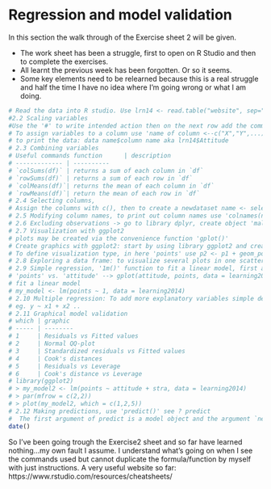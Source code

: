 # Regression and model validation

In this section the walk through of the Exercise sheet 2 will be given. 

- The work sheet has been a struggle, first to open on R Studio and then to complete the exercises. 
- All learnt the previous week has been forgotten. Or so it seems.
- Some key elements need to be relearned because this is a real struggle and half the time I have no idea where I'm going wrong or what I am doing.

```r
# Read the data into R studio. Use lrn14 <- read.table("website", sep="\t", header=TRUE), use 'dim()' to look at dimension, 'str()' to look at structure
#2.2 Scaling variables 
#Use the '#' to write intended action then on the next row add the command with no #, eg. c(1,2,3,4,5) /2 if you want to divide each number in a vector, to create the new column with the data achieved, use lrn14$attitude <- lrn14$Attitude / 10 where 'lrn14$attitude' is the new wanted column and '<- lrn14$Attitude / 10' is the data wanted in it.
# To assign variables to a column use 'name of column <--c("X","Y",...)'
# to print the data: data name$column name aka lrn14$Attitude
# 2.3 Combining variables
# Useful commands function      | description
# ------------- | ----------
# `colSums(df)` | returns a sum of each column in `df`
# `rowSums(df)` | returns a sum of each row in `df`
# `colMeans(df)`| returns the mean of each column in `df`
# `rowMeans(df)`| return the mean of each row in `df`
# 2.4 Selecting columns, 
# Assign the columns with c(), then to create a newdataset name <- select(dataset that has the info, one_of(selected columns))
# 2.5 Modifying column names, to print out column names use 'colnames(name of dataset), to modify, just add [X] where X is the number of column and <- "Y" where Y is the new name of the column
# 2.6 Excluding observations -> go to library dplyr, create object 'male_students' by selecting males from 'learning2014' --> this is done by 'name of wanted object' <- filter(dataset, 'what is wanted'+ assigned value <, ==, >) eg.male_students <- filter(learning2014, gender == "M"), then rows where points is greater than zero are wanted > learning2014 <- filter(male_students, points > "0")
# 2.7 Visualization with ggplot2 
# plots may be created via the convenience function 'gplot()'
# Create graphics with ggplot2: start by using library ggplot2 and creating the plot, in this case p1. Add data and aesthetic mapping by p1 <- ggplot('dataset', aes(x = value, y= value))
# To define visualization type, in here 'points' use p2 <- p1 + geom_point() <-- you can find these on the cheatsheet, also when adding something increase the number in pX. Add a regression line p3 <- p2 + geom_smooth(method = "1m"), change title by p4 <- p3 + ggtitle("title wanted here") DO NOT foRGET p3 + !!!
# 2.8 Exploring a data frame: to visualize several plots in one scatter plot matrix: pairs(dataset), if you want to exclude something use [-X], where X is the column, in this case, gender since it doesn't have a numeric value. To adjust the visuals (remember to access ggpot2 and GGally libraries first) add the argument col = gender to the code inside of aes(), p <- ggpairs(learning2014, aes(col = gender, alpha = 0.3)), to adjust transparency of the colors add aplha = 'a value' so that the two color mappings can be seen over each other. 
# 2.9 Simple regression, '1m()' function to fit a linear model, first argument is 'formula', this defines the target variable and the explanatory variable(s). Use formula 'y ~ x' where 'y' is the target/outcome, 'x' the explanatory variable/predictor. To print out a summary of the model, use summary()
# 'points' vs. 'attitude' --> gplot(attitude, points, data = learning2014) + geom_smooth(method = "lm") where the function gplot() creates the plot, attitude and points are the values wanted, and the reside in the dataset 'learning2014'. To add the a linear model use '1m'. Put this into '+ geom_smooth(method = "1m") which adds a regression line.
# fit a linear model
# my_model <- lm(points ~ 1, data = learning2014)
# 2.10 Multiple regression: To add more explanatory variables simple define them in the 'formula' argument of '1m()' 
# eg. y ~ x1 + x2 ..
# 2.11 Graphical model validation 
# which | graphic                                 
# ----- | --------
# 1     | Residuals vs Fitted values 
# 2     | Normal QQ-plot
# 3     | Standardized residuals vs Fitted values
# 4     | Cook's distances
# 5     | Residuals vs Leverage 
# 6     | Cook's distance vs Leverage 
# library(ggplot2)
# > my_model2 <- lm(points ~ attitude + stra, data = learning2014)
# > par(mfrow = c(2,2))
# > plot(my_model2, which = c(1,2,5))
# 2.12 Making predictions, use 'predict()' see ? predict
#  The first argument of predict is a model object and the argument `newdata` (a data.frame) can be used to make predictions based on new observations. One or more columns of `newdata` should have the same name as the explanatory variables in the model object."
date()
```

So I've been going trough the Exercise2 sheet and so far have learned nothing...my own fault I assume. I understand what's going on when I see the commands used but cannot duplicate the formula/function by myself with just instructions. 
A very useful website so far: https://www.rstudio.com/resources/cheatsheets/

